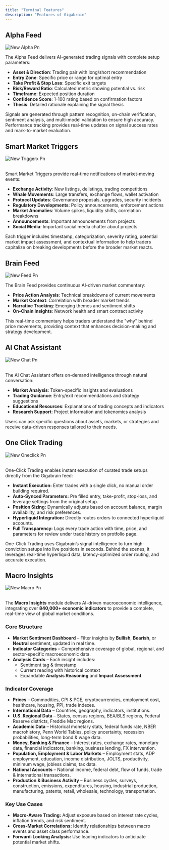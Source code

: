 ```yaml
---
title: "Terminal Features"
description: "Features of Gigabrain"
---
```


## Alpha Feed

![New Alpha Pn](/images/new_alpha.png)

The Alpha Feed delivers AI-generated trading signals with complete setup parameters:

- **Asset & Direction**: Trading pair with long/short recommendation
- **Entry Zone**: Specific price or range for optimal entry
- **Take Profit & Stop Loss**: Specific exit targets
- **Risk/Reward Ratio**: Calculated metric showing potential vs. risk
- **Timeframe**: Expected position duration
- **Confidence Score**: 1-100 rating based on confirmation factors
- **Thesis**: Detailed rationale explaining the signal thesis

Signals are generated through pattern recognition, on-chain verification, sentiment analysis, and multi-model validation to ensure high accuracy. Performance tracking provides real-time updates on signal success rates and mark-to-market evaluation.

## Smart Market Triggers

![New Triggerx Pn](/images/new_triggerx.png)

\
Smart Market Triggers provide real-time notifications of market-moving events:

- **Exchange Activity**: New listings, delistings, trading competitions
- **Whale Movements**: Large transfers, exchange flows, wallet activation
- **Protocol Updates**: Governance proposals, upgrades, security incidents
- **Regulatory Developments**: Policy announcements, enforcement actions
- **Market Anomalies**: Volume spikes, liquidity shifts, correlation breakdowns
- **Announcements**: Important announcements from projects
- **Social Media**: Important social media chatter about projects

Each trigger includes timestamp, categorization, severity rating, potential market impact assessment, and contextual information to help traders capitalize on breaking developments before the broader market reacts.

## Brain Feed

![New Feed Pn](/images/new_feed.png)

The Brain Feed provides continuous AI-driven market commentary:

- **Price Action Analysis**: Technical breakdowns of current movements
- **Market Context**: Correlation with broader market trends
- **Narrative Tracking**: Emerging themes and sentiment shifts
- **On-Chain Insights**: Network health and smart contract activity

This real-time commentary helps traders understand the "why" behind price movements, providing context that enhances decision-making and strategy development.

## AI Chat Assistant

![New Chat Pn](/images/new_chat.png)

\
The AI Chat Assistant offers on-demand intelligence through natural conversation:

- **Market Analysis**: Token-specific insights and evaluations
- **Trading Guidance**: Entry/exit recommendations and strategy suggestions
- **Educational Resources**: Explanations of trading concepts and indicators
- **Research Support**: Project information and tokenomics analysis

Users can ask specific questions about assets, markets, or strategies and receive data-driven responses tailored to their needs.

## One Click Trading

![New Oneclick Pn](/images/new_oneclick.png)

\
One-Click Trading enables instant execution of curated trade setups directly from the Gigabrain feed:

- **Instant Execution:** Enter trades with a single click, no manual order building required.
- **Auto-Synced Parameters:** Pre filled entry, take-profit, stop-loss, and leverage settings from the original setup.
- **Position Sizing:** Dynamically adjusts based on account balance, margin availability, and risk preferences.
- **Hyperliquid Integration:** Directly routes orders to connected hyperliquid accounts.
- **Full Transparency:** Logs every trade action with time, price, and parameters for review under trade history on protfolio page.

One-Click Trading uses Gigabrain’s signal intelligence to turn high-conviction setups into live positions in seconds. Behind the scenes, it leverages real-time hyperliquid data, latency-optimized order routing, and  accurate execution.

## Macro Insights

![New Macro Pn](/images/new_macro.png)

\
The **Macro Insights** module delivers AI-driven macroeconomic intelligence, integrating over **840,000\+ economic indicators** to provide a complete, real-time view of global market conditions.

### **Core Structure**

- **Market Sentiment Dashboard** – Filter insights by **Bullish**, **Bearish**, or **Neutral** sentiment, updated in real time.
- **Indicator Categories** – Comprehensive coverage of global, regional, and sector-specific macroeconomic data.
- **Analysis Cards** – Each insight includes:
  - Sentiment tag & timestamp
  - Current reading with historical context
  - Expandable **Analysis Reasoning** and **Impact Assessment**

### **Indicator Coverage**

- **Prices** – Commodities, CPI & PCE, cryptocurrencies, employment cost, healthcare, housing, PPI, trade indexes.
- **International Data** – Countries, geography, indicators, institutions.
- **U.S. Regional Data** – States, census regions, BEA/BLS regions, Federal Reserve districts, Freddie Mac regions.
- **Academic Data** – Historical monetary stats, federal funds rate, NBER macrohistory, Penn World Tables, policy uncertainty, recession probabilities, long-term bond & wage data.
- **Money, Banking & Finance** – Interest rates, exchange rates, monetary data, financial indicators, banking, business lending, FX intervention.
- **Population, Employment & Labor Markets** – Employment stats, ADP employment, education, income distribution, JOLTS, productivity, minimum wage, jobless claims, tax data.
- **National Accounts** – National income, federal debt, flow of funds, trade & international transactions.
- **Production & Business Activity** – Business cycles, surveys, construction, emissions, expenditures, housing, industrial production, manufacturing, patents, retail, wholesale, technology, transportation.

### **Key Use Cases**

- **Macro-Aware Trading:** Adjust exposure based on interest rate cycles, inflation trends, and risk sentiment.
- **Cross-Market Correlations:** Identify relationships between macro events and asset class performance.
- **Forward-Looking Analysis:** Use leading indicators to anticipate potential market shifts.